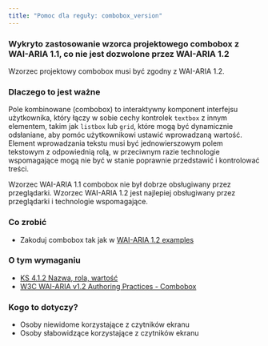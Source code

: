 ```yaml
---
title: "Pomoc dla reguły: combobox_version"
---
```


<div className="toolHelp">
<Row>
<Column colLg={16} colMd={8} colSm={4} className="toolHead">

### Wykryto zastosowanie wzorca projektowego combobox z WAI-ARIA 1.1, co nie jest dozwolone przez WAI-ARIA 1.2

<div id="locLevel"></div>

Wzorzec projektowy combobox musi być zgodny z WAI-ARIA 1.2.

</Column>
</Row>
<Row>
<Column colLg={11} colMd={5} colSm={4} className="toolMain">

### Dlaczego to jest ważne

Pole kombinowane (combobox) to interaktywny komponent interfejsu użytkownika, który łączy w sobie cechy kontrolek `textbox` z innym elementem, takim jak `listbox` lub `grid`, które mogą być dynamicznie odsłaniane, aby pomóc użytkownikowi ustawić wprowadzaną wartość. Element wprowadzania tekstu musi być jednowierszowym polem tekstowym z odpowiednią rolą, w przeciwnym razie technologie wspomagające mogą nie być w stanie poprawnie przedstawić i kontrolować treści. 

Wzorzec WAI-ARIA 1.1 combobox nie był dobrze obsługiwany przez przeglądarki. Wzorzec WAI-ARIA 1.2 jest najlepiej obsługiwany przez przeglądarki i technologie wspomagające.

<div id="locSnippet"></div>

### Co zrobić

* Zakoduj combobox tak jak w [WAI-ARIA 1.2 examples](https://www.w3.org/TR/wai-aria-practices-1.2/#examples-1)

</Column>
<Column colLg={5} colMd={3} colSm={4} className="toolLeft">

### O tym wymaganiu

* [KS 4.1.2 Nazwa, rola, wartość](https://www.ibm.com/able/requirements/requirements/#4_1_2)
* [W3C WAI-ARIA v1.2 Authoring Practices - Combobox](https://www.w3.org/TR/wai-aria-1.2/#combobox)

### Kogo to dotyczy?

* Osoby niewidome korzystające z czytników ekranu
* Osoby słabowidzące korzystające z czytników ekranu

</Column>
</Row>
</div>

